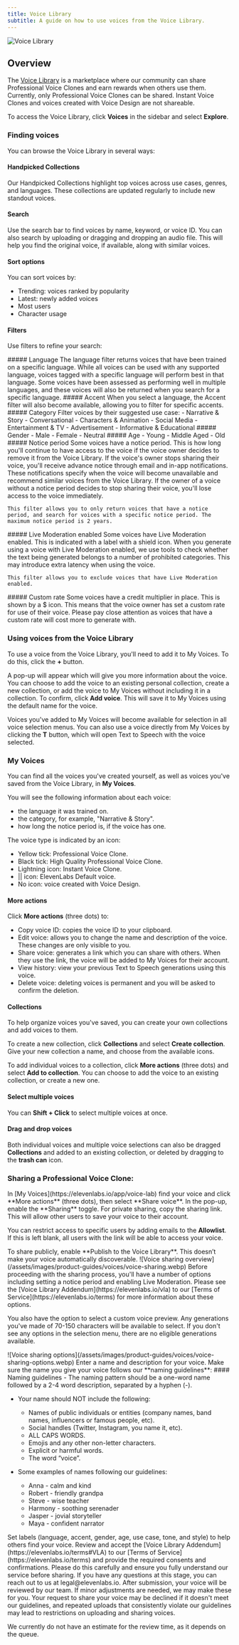 ```yaml
---
title: Voice Library
subtitle: A guide on how to use voices from the Voice Library.
---
```


<img
  src="/assets/images/product-guides/voices/voices-voice-library.webp"
  alt="Voice Library"
  className="w-full rounded-lg"
/>

## Overview

The [Voice Library](https://elevenlabs.io/app/voice-library) is a marketplace where our community can share Professional Voice Clones and earn rewards when others use them. Currently, only Professional Voice Clones can be shared. Instant Voice Clones and voices created with Voice Design are not shareable. 

To access the Voice Library, click **Voices** in the sidebar and select **Explore**.

### Finding voices

You can browse the Voice Library in several ways:

#### Handpicked Collections

Our Handpicked Collections highlight top voices across use cases, genres, and languages. These collections are updated regularly to include new standout voices.

#### Search

Use the search bar to find voices by name, keyword, or voice ID. You can also search by uploading or dragging and dropping an audio file. This will help you find the original voice, if available, along with similar voices.

#### Sort options

You can sort voices by:

- Trending: voices ranked by popularity
- Latest: newly added voices
- Most users
- Character usage

#### Filters

Use filters to refine your search:

<AccordionGroup>
  <Accordion title="Language">
    ##### Language
    The language filter returns voices that have been trained on a specific language. While all voices can be used with any supported language, voices tagged with a specific language will perform best in that language. Some voices have been assessed as performing well in multiple languages, and these voices will also be returned when you search for a specific language.

  </Accordion>
  
  <Accordion title="Accent">
    ##### Accent
    When you select a language, the Accent filter will also become available, allowing you to filter for specific accents.

  </Accordion>
  
  <Accordion title="Category">
    ##### Category
    Filter voices by their suggested use case:
    - Narrative & Story
    - Conversational  
    - Characters & Animation
    - Social Media
    - Entertainment & TV
    - Advertisement
    - Informative & Educational

  </Accordion>

  <Accordion title="Gender">
    ##### Gender
    - Male
    - Female
    - Neutral

  </Accordion>

  <Accordion title="Age">
    ##### Age
    - Young
    - Middle Aged
    - Old

  </Accordion>

  <Accordion title="Notice period">
    ##### Notice period
    Some voices have a notice period. This is how long you'll continue to have access to the voice if the voice owner decides to remove it from the Voice Library. If the voice's owner stops sharing their voice, you'll receive advance notice through email and in-app notifications. These notifications specify when the voice will become unavailable and recommend similar voices from the Voice Library. If the owner of a voice without a notice period decides to stop sharing their voice, you'll lose access to the voice immediately.
    
    This filter allows you to only return voices that have a notice period, and search for voices with a specific notice period. The maximum notice period is 2 years.

  </Accordion>

  <Accordion title="Live Moderation enabled">
    ##### Live Moderation enabled
    Some voices have Live Moderation enabled. This is indicated with a label with a shield icon. When you generate using a voice with Live Moderation enabled, we use tools to check whether the text being generated belongs to a number of prohibited categories. This may introduce extra latency when using the voice.

    This filter allows you to exclude voices that have Live Moderation enabled.

  </Accordion>

  <Accordion title="Custom rate">
    ##### Custom rate
    Some voices have a credit multiplier in place. This is shown by a $ icon. This means that the voice owner has set a custom rate for use of their voice. Please pay close attention as voices that have a custom rate will cost more to generate with.

  </Accordion>

</AccordionGroup>

### Using voices from the Voice Library

To use a voice from the Voice Library, you'll need to add it to My Voices. To do this, click the **+** button. 

A pop-up will appear which will give you more information about the voice. You can choose to add the voice to an existing personal collection, create a new collection, or add the voice to My Voices without including it in a collection. To confirm, click **Add voice**. This will save it to My Voices using the default name for the voice. 

Voices you've added to My Voices will become available for selection in all voice selection menus. You can also use a voice directly from My Voices by clicking the **T** button, which will open Text to Speech with the voice selected.

### My Voices

You can find all the voices you've created yourself, as well as voices you've saved from the Voice Library, in **My Voices**.

You will see the following information about each voice:
- the language it was trained on.
- the category, for example, "Narrative & Story".
- how long the notice period is, if the voice has one.

The voice type is indicated by an icon: 
- Yellow tick: Professional Voice Clone. 
- Black tick: High Quality Professional Voice Clone. 
- Lightning icon: Instant Voice Clone.
- || icon: ElevenLabs Default voice.
- No icon: voice created with Voice Design.

#### More actions
Click **More actions** (three dots) to:
- Copy voice ID: copies the voice ID to your clipboard.
- Edit voice: allows you to change the name and description of the voice. These changes are only visible to you.
- Share voice: generates a link which you can share with others. When they use the link, the voice will be added to My Voices for their account.
- View history: view your previous Text to Speech generations using this voice.
- Delete voice: deleting voices is permanent and you will be asked to confirm the deletion. 

#### Collections
To help organize voices you've saved, you can create your own collections and add voices to them.

To create a new collection, click **Collections** and select **Create collection**. Give your new collection a name, and choose from the available icons.

To add individual voices to a collection, click **More actions** (three dots) and select **Add to collection**. You can choose to add the voice to an existing collection, or create a new one.

#### Select multiple voices
You can **Shift + Click** to select multiple voices at once. 

#### Drag and drop voices
Both individual voices and multiple voice selections can also be dragged **Collections** and added to an existing collection, or deleted by dragging to the **trash can** icon.

### Sharing a Professional Voice Clone:
<Steps>

<Step>
In [My Voices](https://elevenlabs.io/app/voice-lab) find your voice and click **More actions** (three dots), then select **Share voice**.
</Step>

<Step>
In the pop-up, enable the **Sharing** toggle.
</Step>

<Step>
For private sharing, copy the sharing link. This will allow other users to save your voice to their account. 

You can restrict access to specific users by adding emails to the **Allowlist**. If this is left blank, all users with the link will be able to access your voice.
</Step>

<Step>
To share publicly, enable **Publish to the Voice Library**. This doesn’t make your voice automatically discoverable.

<Frame background="subtle">
  ![Voice sharing overview](/assets/images/product-guides/voices/voice-sharing.webp)
</Frame>
</Step>

<Step>
Before proceeding with the sharing process, you'll have a number of options including setting a notice period and enabling Live Moderation. Please see the [Voice Library Addendum](https://elevenlabs.io/vla) to our [Terms of Service](https://elevenlabs.io/terms) for more information about these options.

You also have the option to select a custom voice preview. Any generations you've made of 70-150 characters will be available to select. If you don't see any options in the selection menu, there are no eligible generations available.
<Frame background="subtle">
  ![Voice sharing options](/assets/images/product-guides/voices/voice-sharing-options.webp)
</Frame>
</Step>

<Step>
Enter a name and description for your voice.
Make sure the name you give your voice follows our **naming guidelines**:
<Accordion title="Naming guidelines">
#### Naming guidelines
- The naming pattern should be a one-word name followed by a 2-4 word description, separated by a hyphen (-).

- Your name should NOT include the following:

  - Names of public individuals or entities (company names, band names, influencers or famous people, etc).
  - Social handles (Twitter, Instagram, you name it, etc).
  - ALL CAPS WORDS.
  - Emojis and any other non-letter characters.
  - Explicit or harmful words.
  - The word “voice”.

- Some examples of names following our guidelines:
  - Anna - calm and kind
  - Robert - friendly grandpa
  - Steve - wise teacher
  - Harmony - soothing serenader
  - Jasper - jovial storyteller
  - Maya - confident narrator

</Accordion>
</Step>

<Step>
Set labels (language, accent, gender, age, use case, tone, and style) to help others find your voice.
</Step>

<Step>
Review and accept the [Voice Library Addendum](https://elevenlabs.io/terms#VLA) to our [Terms of Service](https://elevenlabs.io/terms) and provide the required consents and confirmations. Please do this carefully and ensure you fully understand our service before sharing. If you have any questions at this stage, you can reach out to us at legal@elevenlabs.io.
</Step>

<Step>
After submission, your voice will be reviewed by our team. If minor adjustments are needed, we may make these for you. Your request to share your voice may be declined if it doesn't meet our guidelines, and repeated uploads that consistently violate our guidelines may lead to restrictions on uploading and sharing voices.

We currently do not have an estimate for the review time, as it depends on the queue.
</Step>
</Steps>